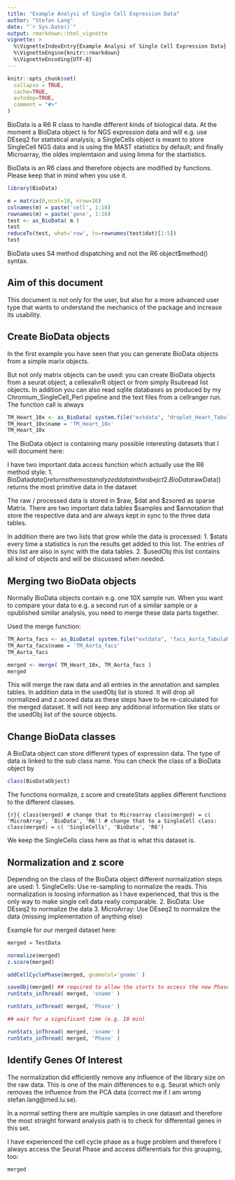 ```yaml
---
title: "Example Analysi of Single Cell Expression Data"
author: "Stefan Lang"
date: "`r Sys.Date()`"
output: rmarkdown::html_vignette
vignette: >
  %\VignetteIndexEntry{Example Analysi of Single Cell Expression Data}
  %\VignetteEngine{knitr::rmarkdown}
  %\VignetteEncoding{UTF-8}
---
```


```r
knitr::opts_chunk$set(
  collapse = TRUE,
  cache=TRUE,
  autodep=TRUE, 
  comment = "#>"
)
```

BioData is a R6 R class to handle different kinds of biological data. At the moment a BioData object is for NGS expression data and will 
e.g. use DEseq2 for statistical analysis; a SingleCells object is meant to store SingleCell NGS data and is using the MAST statistics by default; and finally Microarray, the oldes implemtaion and using limma for the startistics.

BioData is an R6 class and therefore objects are modified by functions.
Please keep that in mind when you use it.

``` r
library(BioData)
```

```r
m = matrix(0,ncol=10, nrow=10)
colnames(m) = paste('cell', 1:10)
rownames(m) = paste('gene', 1:10)
test <- as_BioData( m )
test
reduceTo(test, what='row', to=rownames(test$dat)[1:5])
test
```

BioData uses S4 method dispatching and not the R6 object$method() syntax.


## Aim of this document

This document is not only for the user, but also for a more advanced user type
that wants to understand the mechanics of the package and increase its
usability.

## Create BioData objects

In the first example you have seen that you can generate BioData objects from a simple marix objects.

But not only matrix objects can be used: you can create BioData objects from a seurat object, 
a cellexalvrR object or from simply Rsubread list objects.
In addition you can also read sqlite databases as produced by my Chromium_SingleCell_Perl pipeline and the text files from a cellranger run.
The function call is always 

``` r
TM_Heart_10x <- as_BioData( system.file("extdata", "droplet_Heart_TabulaMuris.sqlite", package = "BioData"))
TM_Heart_10x$name = 'TM_Heart_10x'
TM_Heart_10x
```

The BioData object is containing many possible interesting datasets that I will
document here:

I have two important data access function which actually use the
R6 method style: 
1. BioData$data() returns the most analyzed data in the obejct
2. BioData$rawData() returns the most primitive data in the dataset

The raw / processed data is stored in $raw, $dat and $zsored as sparse Matrix.
There are two important data.tables $samples and $annotation that store the
respective data and are always kept in sync to the three data tables.

In addition there are two lists that grow while the data is processed:
1. $stats every time a statistics is run the results get added to this list.
   The entries of this list are also in sync with the data tables.
2. $usedObj this list contains all kind of objects and will be discussed when
   needed.
 

## Merging two BioData objects

Normally BioData objects contain e.g. one 10X sample run. When you want to compare your data to e.g. a second run of a similar sample or a opublished similar analysis, 
you need to merge these data parts together.

Used the merge function:
```r
TM_Aorta_facs <- as_BioData( system.file("extdata", "facs_Aorta_TabulaMuris.sqlite", package = "BioData"))
TM_Aorta_facs$name = 'TM_Aorta_facs'
TM_Aorta_facs

merged <- merge( TM_Heart_10x, TM_Aorta_facs )
merged

```

This will merge the raw data and all entries in the annotation and samples tables. 
In addition data in the usedObj list is stored. It will drop all normalized and
z.scored data as these steps have to be re-calculated for the merged dataset. It
will not keep any additional information like stats or the usedObj list of the
source objects.

## Change BioData classes

A BioData object can store different types of expression data.
The type of data is linked to the sub class name.
You can check the class of a BioData object by
```r
class(BioDataObject)
```

The functions normalize, z.score and createStats applies different functions to the different classes.

```{r}{
class(merged)
# change that to Microarray
class(merged) = c( 'MicroArray', 'BioData', 'R6')
# change that to a SingleCell class:
class(merged) = c( 'SingleCells', 'BioData', 'R6')
```

We keep the SingleCells class here as that is what this dataset is.

## Normalization and z score

Depending on the class of the BioData object different normalization steps are used:
1. SingleCells: Use re-sampling to normalize the reads. This normalization is loosing information as I have experienced, that this is the only way to make single cell data really comparable.
2. BioData: Use DEseq2 to normalize the data
3. MicroArray: Use DEseq2 to normalize the data (missing implementation of anything else)

Example for our merged dataset here:

```r
merged = TestData

normalize(merged)
z.score(merged)

addCellCyclePhase(merged, gnameCol='gname' )

saveObj(merged) ## required to allow the starts to access the new Phase column
runStats_inThread( merged, 'sname' )

runStats_inThread( merged, 'Phase' )

## wait for a significant time (e.g. 10 min)

runStats_inThread( merged, 'sname' )
runStats_inThread( merged, 'Phase' )

```


## Identify Genes Of Interest

The normalization did efficiently remove any influence of the library size on
the raw data. This is one of the main differences to e.g. Seurat which only
removes the influence from the PCA data (correct me if I am wrong
stefan.lang@med.lu.se).

In a normal setting there are multiple samples in one dataset and therefore the
most straight forward analysis path is to check for differentail genes in this
set.

I have experienced the cell cycle phase as a huge problem and therefore I
always access the Seurat Phase and access differentials for this grouping, too:

```r
merged

```

